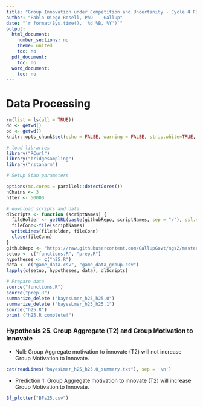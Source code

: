 ---
title: "Group Innovation under Competition and Uncertanity - Cycle 4 Fieldwork Report"
author: "Pablo Diego-Rosell, PhD  - Gallup"
date: "`r format(Sys.time(), '%d %B, %Y')`"
output:
  html_document:
    number_sections: no
    theme: united
    toc: no
  pdf_document:
    toc: no
  word_document:
    toc: no
---

# Data Processing

```{r setup, include=FALSE}
rm(list = ls(all = TRUE))
dd <- getwd()
od <- getwd()
knitr::opts_chunk$set(echo = FALSE, warning = FALSE, strip.white=TRUE, tidy=TRUE)

# load libraries
library("RCurl")
library("bridgesampling")
library("rstanarm")

# Setup Stan parameters

options(mc.cores = parallel::detectCores())
nChains <- 3
nIter <- 50000

# download scripts and data
dlScripts <- function (scriptNames) {
  fileHolder <- getURL(paste(githubRepo, scriptNames, sep = "/"), ssl.verifypeer = FALSE)
  fileConn<-file(scriptNames)
  writeLines(fileHolder, fileConn)
  close(fileConn)
}
githubRepo <- "https://raw.githubusercontent.com/GallupGovt/ngs2/master/cycle4/Boomtown/Analysis"
setup <- c("functions.R", "prep.R")
hypotheses <- c("h25.R")
data <- c("game_data.csv", "game_data_group.csv")
lapply(c(setup, hypotheses, data), dlScripts)

# Prepare data
source("functions.R")
source("prep.R")
summarize_delete ("bayesLmer_h25_h25.0")
summarize_delete ("bayesLmer_h25_h25.1")
source("h25.R")
print ("h25.R complete!")
```

### Hypothesis 25. Group Aggregate (T2) and Group Motivation to Innovate

- Null: Group Aggregate motivation to innovate (T2) will not increase Group Motivation to Innovate.

```{r comment=''}
cat(readLines("bayesLmer_h25_h25.0_summary.txt"), sep = '\n')
```
- Prediction 1: Group Aggregate motivation to innovate (T2) will increase Group Motivation to Innovate.

```{r, fig.hold='hold', out.width = "50%"}
Bf_plotter("BFs25.csv")
```


